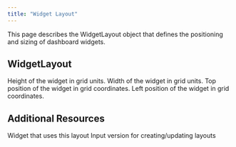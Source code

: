```yaml
---
title: "Widget Layout"
---
```


This page describes the WidgetLayout object that defines the positioning and sizing of dashboard widgets.

## WidgetLayout

<ParamField path="height" type="Int!" required>
  Height of the widget in grid units.
</ParamField>

<ParamField path="width" type="Int!" required>
  Width of the widget in grid units.
</ParamField>

<ParamField path="top" type="Int!" required>
  Top position of the widget in grid coordinates.
</ParamField>

<ParamField path="left" type="Int!" required>
  Left position of the widget in grid coordinates.
</ParamField>

## Additional Resources

<CardGroup cols={2}>
  <Card title="DashboardWidget Object" icon="chart-bar" href="/integrations/graphql-api/objects/dashboard-widget">
    Widget that uses this layout
  </Card>
  <Card title="WidgetLayoutInput Object" icon="pen-to-square" href="/integrations/graphql-api/objects/widget-layout-input">
    Input version for creating/updating layouts
  </Card>
</CardGroup>
